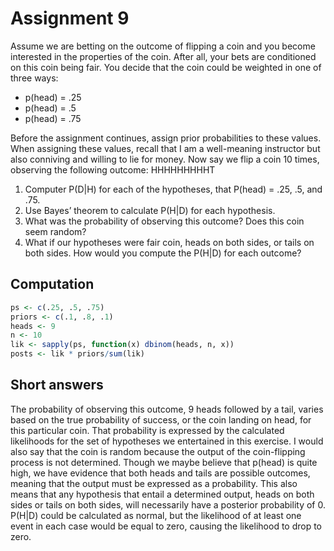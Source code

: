 Assignment 9
=====

Assume we are betting on the outcome of flipping a coin and you become interested in the properties of the coin.
After all, your bets are conditioned on this coin being fair. You decide that the coin could be weighted in one of three ways:

* p(head) = .25
* p(head) = .5
* p(head) = .75

Before the assignment continues, assign prior probabilities to these values.
When assigning these values, recall that I am a well-meaning instructor but also conniving and willing to lie for money.
Now say we flip a coin 10 times, observing the following outcome: HHHHHHHHHT

1. Computer P(D|H) for each of the hypotheses, that P(head) = .25, .5, and .75.
2. Use Bayes' theorem to calculate P(H|D) for each hypothesis.
3. What was the probability of observing this outcome? Does this coin seem random?
4. What if our hypotheses were fair coin, heads on both sides, or tails on both sides. How would you compute the P(H|D) for each outcome?

Computation
---

```r
ps <- c(.25, .5, .75)
priors <- c(.1, .8, .1)
heads <- 9
n <- 10
lik <- sapply(ps, function(x) dbinom(heads, n, x))
posts <- lik * priors/sum(lik)
```

Short answers
---

The probability of observing this outcome, 9 heads followed by a tail, varies based on the true probability of success, or the coin landing on head, for this particular coin.
That probability is expressed by the calculated likelihoods for the set of hypotheses we entertained in this exercise.
I would also say that the coin is random because the output of the coin-flipping process is not determined.
Though we maybe believe that p(head) is quite high, we have evidence that both heads and tails are possible outcomes, meaning that the output must be  expressed as a probability.
This also means that any hypothesis that entail a determined output, heads on both sides or tails on both sides, will necessarily have a posterior probability of 0.
P(H|D) could be calculated as normal, but the likelihood of at least one event in each case would be equal to zero, causing the likelihood to drop to zero.